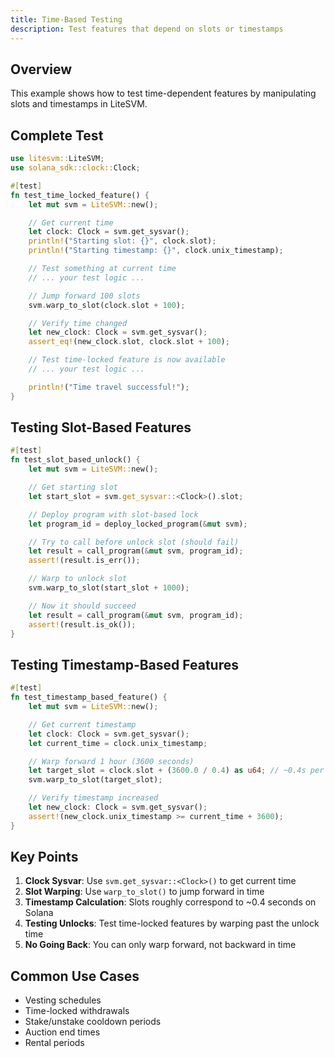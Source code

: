 ```yaml
---
title: Time-Based Testing
description: Test features that depend on slots or timestamps
---
```



## Overview

This example shows how to test time-dependent features by manipulating slots and timestamps in LiteSVM.

## Complete Test

```rust title="tests/time_test.rs"
use litesvm::LiteSVM;
use solana_sdk::clock::Clock;

#[test]
fn test_time_locked_feature() {
    let mut svm = LiteSVM::new();

    // Get current time
    let clock: Clock = svm.get_sysvar();
    println!("Starting slot: {}", clock.slot);
    println!("Starting timestamp: {}", clock.unix_timestamp);

    // Test something at current time
    // ... your test logic ...

    // Jump forward 100 slots
    svm.warp_to_slot(clock.slot + 100);

    // Verify time changed
    let new_clock: Clock = svm.get_sysvar();
    assert_eq!(new_clock.slot, clock.slot + 100);

    // Test time-locked feature is now available
    // ... your test logic ...

    println!("Time travel successful!");
}
```

## Testing Slot-Based Features

```rust
#[test]
fn test_slot_based_unlock() {
    let mut svm = LiteSVM::new();

    // Get starting slot
    let start_slot = svm.get_sysvar::<Clock>().slot;

    // Deploy program with slot-based lock
    let program_id = deploy_locked_program(&mut svm);

    // Try to call before unlock slot (should fail)
    let result = call_program(&mut svm, program_id);
    assert!(result.is_err());

    // Warp to unlock slot
    svm.warp_to_slot(start_slot + 1000);

    // Now it should succeed
    let result = call_program(&mut svm, program_id);
    assert!(result.is_ok());
}
```

## Testing Timestamp-Based Features

```rust
#[test]
fn test_timestamp_based_feature() {
    let mut svm = LiteSVM::new();

    // Get current timestamp
    let clock: Clock = svm.get_sysvar();
    let current_time = clock.unix_timestamp;

    // Warp forward 1 hour (3600 seconds)
    let target_slot = clock.slot + (3600.0 / 0.4) as u64; // ~0.4s per slot
    svm.warp_to_slot(target_slot);

    // Verify timestamp increased
    let new_clock: Clock = svm.get_sysvar();
    assert!(new_clock.unix_timestamp >= current_time + 3600);
}
```

## Key Points

1. **Clock Sysvar**: Use `svm.get_sysvar::<Clock>()` to get current time
2. **Slot Warping**: Use `warp_to_slot()` to jump forward in time
3. **Timestamp Calculation**: Slots roughly correspond to ~0.4 seconds on Solana
4. **Testing Unlocks**: Test time-locked features by warping past the unlock time
5. **No Going Back**: You can only warp forward, not backward in time

## Common Use Cases

- Vesting schedules
- Time-locked withdrawals
- Stake/unstake cooldown periods
- Auction end times
- Rental periods

